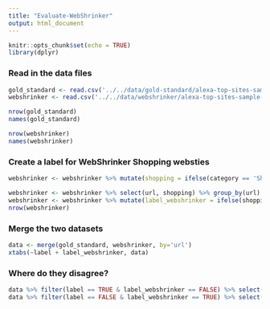 ```yaml
---
title: "Evaluate-WebShrinker"
output: html_document
---
```


```r
knitr::opts_chunk$set(echo = TRUE)
library(dplyr)
```

### Read in the data files

```r
gold_standard <- read.csv('../../data/gold-standard/alexa-top-sites-sample-labelled.csv')
webshrinker <- read.csv('../../data/webshrinker/alexa-top-sites-sample-webshrinker.csv')

nrow(gold_standard)
names(gold_standard)

nrow(webshrinker)
names(webshrinker)
```

### Create a label for WebShrinker Shopping websties

```r
webshrinker <- webshrinker %>% mutate(shopping = ifelse(category == 'Shopping', 1, 0))

webshrinker <- webshrinker %>% select(url, shopping) %>% group_by(url) %>% summarise(shopping_sum = sum(shopping))
webshrinker <- webshrinker %>% mutate(label_webshrinker = ifelse(shopping_sum != 0, TRUE, FALSE))
nrow(webshrinker)
```

### Merge the two datasets
```r
data <- merge(gold_standard, webshrinker, by='url')
xtabs(~label + label_webshrinker, data)
```

### Where do they disagree?

```r
data %>% filter(label == TRUE & label_webshrinker == FALSE) %>% select(url)
data %>% filter(label == FALSE & label_webshrinker == TRUE) %>% select(url)
```